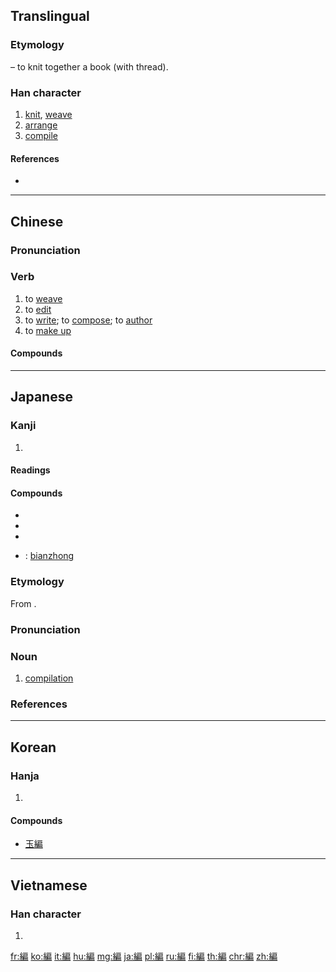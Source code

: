 {{also|编}}<!-- may be replaced by zh-forms -->
==Translingual==

===Etymology===
{{Han compound|糸|t1=thread|扁|ls=psc|c1=s|c2=p}} – to knit together a book (with thread).

===Han character===
{{Han char|rn=120|rad=糸|as=09|sn=15|four=23927|canj=VFHSB,VFISB|ids=⿰糸扁}}

# [[knit]], [[weave]]
# [[arrange]]
# [[compile]]

====References====
* {{Han ref|kx=0931.080|dkj=27665|dj=1369.100|hdz=53431.050|uh=7DE8|ud=32232|bh=BD73|bd=48499}}

----

==Chinese==
{{zh-forms|s=编}}

===Pronunciation===
{{zh-pron
|m=biān
|c=pin1
|h=pfs=phiên
|md=
|mn=pian
|w=
|mc=y
|oc=y
|cat=v
}}

===Verb===
{{zh-verb}}

# to [[weave]]
# to [[edit]]
# to [[write]]; to [[compose]]; to [[author]]
# to [[make up]]

====Compounds====
{{der5
| {{zh-l|編程}}
| {{zh-l|編次}}
| {{zh-l|編湊}}
| {{zh-l|編導}}
| {{zh-l|編訂}}, {{zh-l|編定}}
| {{zh-l|編隊}}
| {{zh-l|編髮}}
| {{zh-l|編法兒}}
| {{zh-l|編號}}
| {{zh-l|編輯}}
| {{zh-l|編校}}
| {{zh-l|編結}}
| {{zh-l|編劇}}
| {{zh-l|編列}}
| {{zh-l|編錄}}
| {{zh-l|編碼}}
| {{zh-l|編目}}
| {{zh-l|編年}}
| {{zh-l|編年史}}
| {{zh-l|編年體}}
| {{zh-l|編排}}
| {{zh-l|編派}}
| {{zh-l|編遣}}
| {{zh-l|編入}}
| {{zh-l|編審}}
| {{zh-l|編外}}
| {{zh-l|編委}}
| {{zh-l|編戲}}
| {{zh-l|編寫}}
| {{zh-l|編選}}
| {{zh-l|編演}}
| {{zh-l|編譯}}
| {{zh-l|編印}}
| {{zh-l|編餘}}
| {{zh-l|編扎}}
| {{zh-l|編造}}
| {{zh-l|編者}}
| {{zh-l|編者按}}, {{zh-l|編者案}}
| {{zh-l|編織}}
| {{zh-l|編制}}
| {{zh-l|編鐘}}
| {{zh-l|編著}}
| {{zh-l|編撰}}
| {{zh-l|編綴}}
| {{zh-l|編組}}
| {{zh-l|編纂}}
}}

----

==Japanese==

===Kanji===
{{ja-kanji|grade=5|rs=糸09}}

# {{defn|lang=ja|sort=糸09}}

====Readings====
{{ja-readings|goon=[[へん]] (hen)|kanon=[[へん]] (hen)|kun=[[あむ]] (amu), [[とじいと]] (tojiito), [[ふみ]] (fumi)}}

====Compounds====
{{der-top|Compounds}}
* {{ja-r|短編|たんぺん}}
* {{ja-r|長編|ちょうへん}}
* {{ja-r|編集|へんしゅう}}
* {{ja-r|編鐘|へんしょう}}: [[bianzhong]]
{{der-bottom}}

===Etymology===
{{ja-kanjitab|へん|yomi=o}}
From {{etyl|ltc|ja|sort=へん}} {{m|zh|編|tr=pen}}.

===Pronunciation===
{{ja-pron|yomi=o|へん|acc=1|acc_ref=DJR,NHK}}

===Noun===
{{ja-noun|へん}}

# [[compilation]]

===References===
<references/>

----

==Korean==

===Hanja===
{{ko-hanja|hangeul=[[편]], [[변]]|eumhun=|rv=pyeon, byeon|mr=p'yŏn, pyŏn|y=phyen, pyen}}

# {{defn|lang=ko|sort=糸09}}

====Compounds====
* [[玉編]]

----

==Vietnamese==

===Han character===
{{vi-hantu|[[biên]]|rs=糸09}}

# {{defn|lang=vi|sort=糸09}}

[[fr:編]]
[[ko:編]]
[[it:編]]
[[hu:編]]
[[mg:編]]
[[ja:編]]
[[pl:編]]
[[ru:編]]
[[fi:編]]
[[th:編]]
[[chr:編]]
[[zh:編]]